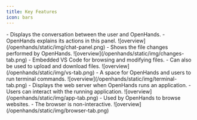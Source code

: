 ```yaml
---
title: Key Features
icon: bars
---
```


<Tabs>
  <Tab title="Chat Panel">
    - Displays the conversation between the user and OpenHands.
    - OpenHands explains its actions in this panel.
    ![overview](/openhands/static/img/chat-panel.png)
  </Tab>
  <Tab title="Changes Tab">
    - Shows the file changes performed by OpenHands.
    ![overview](/openhands/static/img/changes-tab.png)
  </Tab>
  <Tab title="VS Code">
    - Embedded VS Code for browsing and modifying files.
    - Can also be used to upload and download files.
    ![overview](/openhands/static/img/vs-tab.png)
  </Tab>
  <Tab title="Terminal Tab">
    - A space for OpenHands and users to run terminal commands.
    ![overview](/openhands/static/img/terminal-tab.png)
  </Tab>
  <Tab title="App Tab">
    - Displays the web server when OpenHands runs an application.
    - Users can interact with the running application.
    ![overview](/openhands/static/img/app-tab.png)
  </Tab>
  <Tab title="Browser Tab">
    - Used by OpenHands to browse websites.
    - The browser is non-interactive.
    ![overview](/openhands/static/img/browser-tab.png)
  </Tab>
</Tabs>
